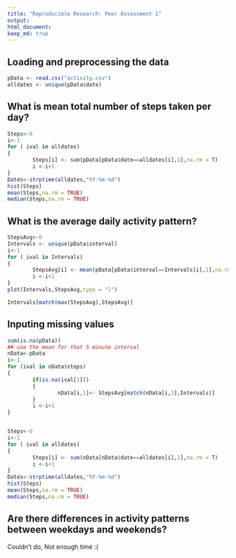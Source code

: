 ```yaml
---
title: "Reproducible Research: Peer Assessment 1"
output: 
html_document:
keep_md: true
---
```



## Loading and preprocessing the data

```r
pData <- read.csv("activity.csv")
alldates <- unique(pData$date)


```

## What is mean total number of steps taken per day?
```r
Steps<-0
i<-1
for ( ival in alldates)
{
        Steps[i] <- sum(pData[pData$date==alldates[i],1],na.rm = T)
        i <-i+1
}
Dates<-strptime(alldates,"%Y-%m-%d")
hist(Steps)
mean(Steps,na.rm = TRUE)
median(Steps,na.rm = TRUE)
```


## What is the average daily activity pattern?
```r
StepsAvg<-0
Intervals <- unique(pData$interval)
i<-1
for ( ival in Intervals)
{
        StepsAvg[i] <- mean(pData[pData$interval==Intervals[i],1],na.rm = T)
        i <-i+1
}
plot(Intervals,StepsAvg,type = "l")
```

```r
Intervals[match(max(StepsAvg),StepsAvg)]
```


## Inputing missing values
```r
sum(is.na(pData))
## use the mean for that 5 minute interval
nData<-pData
i<-1
for (ival in nData$steps)
{
        if(is.na(ival[1]))
        {
                nData[i,1]<- StepsAvg[match(nData[i,3],Intervals)]
        }
        i <-i+1
}


Steps<-0
i<-1
for ( ival in alldates)
{
        Steps[i] <- sum(nData[nData$date==alldates[i],1],na.rm = T)
        i <-i+1
}
Dates<-strptime(alldates,"%Y-%m-%d")
hist(Steps)
mean(Steps,na.rm = TRUE)
median(Steps,na.rm = TRUE)

```


## Are there differences in activity patterns between weekdays and weekends?

Couldn't do, Not enough time :(
